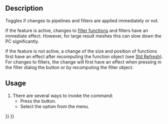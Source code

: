 <languages/>
<translate>

<!--T:4-->
{{Docnav
|[[FEM_ResultShow|Show result]]
|[[FEM_PostPipelineFromResult|Post pipeline from result]]
|[[FEM_Workbench|FEM]]
|IconL=FEM_ResultShow.svg
|IconR=FEM_PostPipelineFromResult.svg
|IconC=Workbench_FEM.svg
}}

<!--T:1-->
{{GuiCommand
|Name=FEM PostApplyChanges
|MenuLocation=Results → Apply Changes to Pipeline
|Workbenches=[[FEM_Workbench|FEM]]
|SeeAlso=[[Std_Refresh|Std Refresh]], [[FEM_PostCreateFunctions|FEM Filter functions]]
}}

==Description== <!--T:8-->

<!--T:2-->
Toggles if changes to pipelines and filters are applied immediately or not.

<!--T:10-->
If the feature is active, changes to [[FEM_PostCreateFunctions|filter functions]] and filters have an immediate effect. However, for large result meshes this can slow down the PC significantly.

<!--T:11-->
If the feature is not active, a change of the size and position of functions first have an effect after recomputing the function object (see [[Std_Refresh|Std Refresh]]). For changes to filters, the change will first have an effect when pressing in the filter dialog the button {{Button|Apply}} or by recomputing the filter object.

==Usage== <!--T:9-->

<!--T:3-->
# There are several ways to invoke the command:
#* Press the {{Button|[[Image:FEM_PostApplyChanges.svg|16px]] [[FEM_PostApplyChanges|Apply Changes to Pipeline]]}} button.
#* Select the {{MenuCommand|Results → [[Image:FEM_PostApplyChanges.svg|16px]] Apply Changes to Pipeline}} option from the menu.


<!--T:5-->
{{Docnav
|[[FEM_ResultShow|Show result]]
|[[FEM_PostPipelineFromResult|Post pipeline from result]]
|[[FEM_Workbench|FEM]]
|IconL=FEM_ResultShow.svg
|IconR=FEM_PostPipelineFromResult.svg
|IconC=Workbench_FEM.svg
}}

</translate>
{{FEM Tools navi{{#translation:}}}}
{{Userdocnavi{{#translation:}}}}